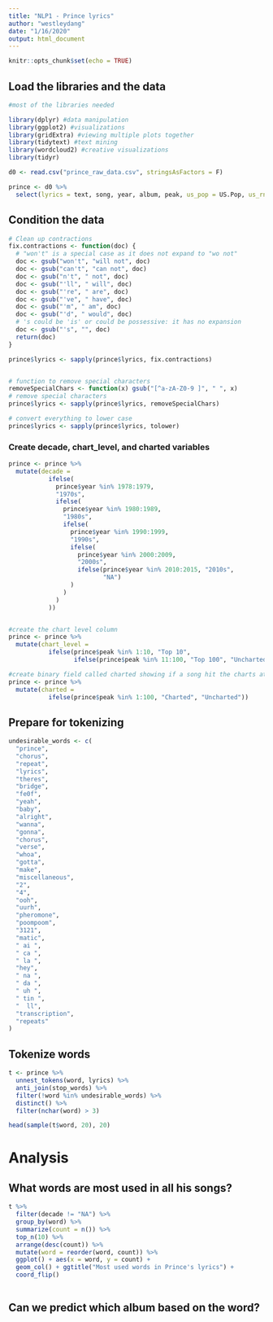 ```yaml
---
title: "NLP1 - Prince lyrics"
author: "westleydang"
date: "1/16/2020"
output: html_document
---
```


```r
knitr::opts_chunk$set(echo = TRUE)
```

## Load the libraries and the data

```r
#most of the libraries needed

library(dplyr) #data manipulation
library(ggplot2) #visualizations
library(gridExtra) #viewing multiple plots together
library(tidytext) #text mining
library(wordcloud2) #creative visualizations
library(tidyr)

d0 <- read.csv("prince_raw_data.csv", stringsAsFactors = F)

prince <- d0 %>% 
  select(lyrics = text, song, year, album, peak, us_pop = US.Pop, us_rnb = US.R.B)

```

## Condition the data

```r
# Clean up contractions
fix.contractions <- function(doc) {
  # "won't" is a special case as it does not expand to "wo not"
  doc <- gsub("won't", "will not", doc)
  doc <- gsub("can't", "can not", doc)
  doc <- gsub("n't", " not", doc)
  doc <- gsub("'ll", " will", doc)
  doc <- gsub("'re", " are", doc)
  doc <- gsub("'ve", " have", doc)
  doc <- gsub("'m", " am", doc)
  doc <- gsub("'d", " would", doc)
  # 's could be 'is' or could be possessive: it has no expansion
  doc <- gsub("'s", "", doc)
  return(doc)
}

prince$lyrics <- sapply(prince$lyrics, fix.contractions)


# function to remove special characters
removeSpecialChars <- function(x) gsub("[^a-zA-Z0-9 ]", " ", x)
# remove special characters
prince$lyrics <- sapply(prince$lyrics, removeSpecialChars)

# convert everything to lower case
prince$lyrics <- sapply(prince$lyrics, tolower)

```

### Create decade, chart_level, and charted variables
```r
prince <- prince %>%
  mutate(decade =
           ifelse(
             prince$year %in% 1978:1979,
             "1970s",
             ifelse(
               prince$year %in% 1980:1989,
               "1980s",
               ifelse(
                 prince$year %in% 1990:1999,
                 "1990s",
                 ifelse(
                   prince$year %in% 2000:2009,
                   "2000s",
                   ifelse(prince$year %in% 2010:2015, "2010s",
                          "NA")
                 )
               )
             )
           ))


#create the chart level column
prince <- prince %>%
  mutate(chart_level = 
           ifelse(prince$peak %in% 1:10, "Top 10", 
                  ifelse(prince$peak %in% 11:100, "Top 100", "Uncharted")))

#create binary field called charted showing if a song hit the charts at all
prince <- prince %>%
  mutate(charted = 
           ifelse(prince$peak %in% 1:100, "Charted", "Uncharted"))
```

## Prepare for tokenizing

```r
undesirable_words <- c(
  "prince",
  "chorus",
  "repeat",
  "lyrics",
  "theres",
  "bridge",
  "fe0f",
  "yeah",
  "baby",
  "alright",
  "wanna",
  "gonna",
  "chorus",
  "verse",
  "whoa",
  "gotta",
  "make",
  "miscellaneous",
  "2",
  "4",
  "ooh",
  "uurh",
  "pheromone",
  "poompoom",
  "3121",
  "matic",
  " ai ",
  " ca ",
  " la ",
  "hey",
  " na ",
  " da ",
  " uh ",
  " tin ",
  "  ll",
  "transcription",
  "repeats"
)

```

## Tokenize words
```r

t <- prince %>% 
  unnest_tokens(word, lyrics) %>%
  anti_join(stop_words) %>%
  filter(!word %in% undesirable_words) %>%
  distinct() %>%
  filter(nchar(word) > 3)

head(sample(t$word, 20), 20)

```

# Analysis
## What words are most used in all his songs?
```r
t %>%
  filter(decade != "NA") %>%
  group_by(word) %>%
  summarize(count = n()) %>% 
  top_n(10) %>%
  arrange(desc(count)) %>% 
  mutate(word = reorder(word, count)) %>%
  ggplot() + aes(x = word, y = count) +
  geom_col() + ggtitle("Most used words in Prince's lyrics") +
  coord_flip()
  
```

## Can we predict which album based on the word?
```r

```

